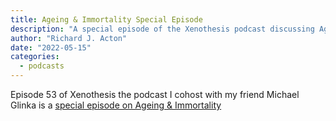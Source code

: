 ```yaml
---
title: Ageing & Immortality Special Episode
description: "A special episode of the Xenothesis podcast discussing Ageing & Immortality Michael Glinka"
author: "Richard J. Acton"
date: "2022-05-15"
categories:
  - podcasts
---
```


Episode 53 of Xenothesis the podcast I cohost with my friend Michael Glinka is a [special episode on Ageing & Immortality](https://www.xenothesis.com/53_xenogenesis_ageing_and_immortality_special/)

